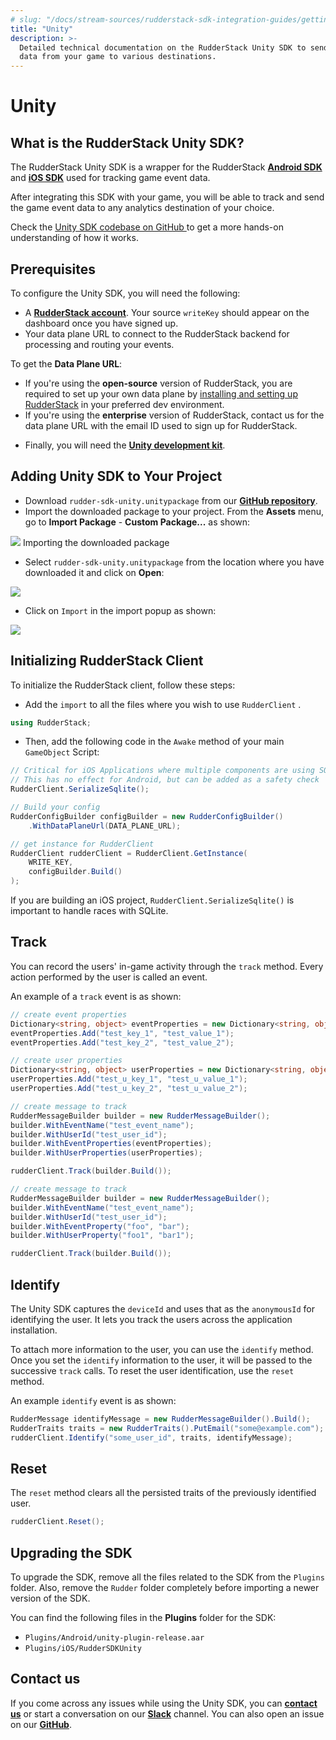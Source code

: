 ```yaml
---
# slug: "/docs/stream-sources/rudderstack-sdk-integration-guides/getting-started-with-unity"
title: "Unity"
description: >-
  Detailed technical documentation on the RudderStack Unity SDK to send event
  data from your game to various destinations.
---
```


# Unity

## What is the RudderStack Unity SDK?

The RudderStack Unity SDK is a wrapper for the RudderStack [**Android SDK**](https://rudderstack.com/docs/stream-sources/rudderstack-sdk-integration-guides/rudderstack-android-sdk/) and [**iOS SDK**](https://rudderstack.com/docs/stream-sources/rudderstack-sdk-integration-guides/rudderstack-ios-sdk/) used for tracking game event data.

After integrating this SDK with your game, you will be able to track and send the game event data to any analytics destination of your choice.

<div class="successBlock">

  Check the
  <a href="https://github.com/rudderlabs/rudder-sdk-unity">
    Unity SDK codebase on GitHub
  </a>
  to get a more hands-on understanding of how it works.
</div>

## Prerequisites

To configure the Unity SDK, you will need the following:

- A [**RudderStack account**](https://app.rudderlabs.com/login). Your source `writeKey` should appear on the dashboard once you have signed up.
- Your data plane URL to connect to the RudderStack backend for processing and routing your events.

<div class="infoBlock">

To get the <strong>Data Plane URL</strong>:

<ul>
<li> If you're using the <strong>open-source</strong> version of RudderStack, you are required to set up your own data plane by <a href="../../../get-started/installing-and-setting-up-rudderstack/">installing and setting up RudderStack</a> in your preferred dev environment.</li>
<li> If you're using the <strong>enterprise</strong> version of RudderStack, contact us for the data plane URL with the email ID used to sign up for RudderStack.</li>
</ul>
</div>

- Finally, you will need the [**Unity development kit**](https://store.unity.com/download).

## Adding Unity SDK to Your Project

- Download `rudder-sdk-unity.unitypackage` from our [**GitHub repository**](https://github.com/rudderlabs/rudder-sdk-unity/raw/master/SDK/rudder-sdk-unity.unitypackage).
- Import the downloaded package to your project. From the **Assets** menu, go to **Import Package** - **Custom Package...** as shown:

<img src="../../../images/assets/unity1 (1) (2) (2).png" />
<span class="imageTitle">Importing the downloaded package</span>

- Select `rudder-sdk-unity.unitypackage` from the location where you have downloaded it and click on **Open**:

<img src="../../../images/assets/screenshot-2020-02-25-at-2.52.44-pm.png" />

- Click on `Import` in the import popup as shown:

<img src="../../../images/assets/screenshot-2020-02-25-at-2.54.29-pm.png" />

## Initializing RudderStack Client

To initialize the RudderStack client, follow these steps:

- Add the `import` to all the files where you wish to use `RudderClient` .

```csharp
using RudderStack;
```

- Then, add the following code in the `Awake` method of your main `GameObject` Script:

```csharp
// Critical for iOS Applications where multiple components are using SQLite
// This has no effect for Android, but can be added as a safety check
RudderClient.SerializeSqlite();

// Build your config
RudderConfigBuilder configBuilder = new RudderConfigBuilder()
    .WithDataPlaneUrl(DATA_PLANE_URL);

// get instance for RudderClient
RudderClient rudderClient = RudderClient.GetInstance(
    WRITE_KEY,
    configBuilder.Build()
);
```

<div class="warningBlock">

If you are building an iOS project, <code class="inline-code">RudderClient.SerializeSqlite()</code> is important to handle races with SQLite.

</div>

## Track

You can record the users' in-game activity through the `track` method. Every action performed by the user is called an event.

An example of a `track` event is as shown:

```csharp
// create event properties
Dictionary<string, object> eventProperties = new Dictionary<string, object>();
eventProperties.Add("test_key_1", "test_value_1");
eventProperties.Add("test_key_2", "test_value_2");

// create user properties
Dictionary<string, object> userProperties = new Dictionary<string, object>();
userProperties.Add("test_u_key_1", "test_u_value_1");
userProperties.Add("test_u_key_2", "test_u_value_2");

// create message to track
RudderMessageBuilder builder = new RudderMessageBuilder();
builder.WithEventName("test_event_name");
builder.WithUserId("test_user_id");
builder.WithEventProperties(eventProperties);
builder.WithUserProperties(userProperties);

rudderClient.Track(builder.Build());
```

```csharp
// create message to track
RudderMessageBuilder builder = new RudderMessageBuilder();
builder.WithEventName("test_event_name");
builder.WithUserId("test_user_id");
builder.WithEventProperty("foo", "bar");
builder.WithUserProperty("foo1", "bar1");

rudderClient.Track(builder.Build());
```

## Identify

The Unity SDK captures the `deviceId` and uses that as the `anonymousId` for identifying the user. It lets you track the users across the application installation.

To attach more information to the user, you can use the `identify` method. Once you set the `identify` information to the user, it will be passed to the successive `track` calls. To reset the user identification, use the `reset` method.

An example `identify` event is as shown:

```csharp
RudderMessage identifyMessage = new RudderMessageBuilder().Build();
RudderTraits traits = new RudderTraits().PutEmail("some@example.com");
rudderClient.Identify("some_user_id", traits, identifyMessage);
```

## Reset

The `reset` method clears all the persisted traits of the previously identified user.

```csharp
rudderClient.Reset();
```

## Upgrading the SDK

To upgrade the SDK, remove all the files related to the SDK from the `Plugins` folder. Also, remove the `Rudder` folder completely before importing a newer version of the SDK.

You can find the following files in the **Plugins** folder for the SDK:

- `Plugins/Android/unity-plugin-release.aar`
- `Plugins/iOS/RudderSDKUnity`

## Contact us

If you come across any issues while using the Unity SDK, you can [**contact us**](mailto:%20docs@rudderstack.com) or start a conversation on our [**Slack**](https://rudderstack.com/join-rudderstack-slack-community) channel. You can also open an issue on our [**GitHub**](https://github.com/rudderlabs/rudder-sdk-unity).
